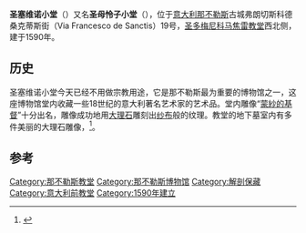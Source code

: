 {{Infobox church
| name                 = 圣塞维诺小堂 
| fullname             = Cappella Sansevero
| image                = Cappellaentrance.jpg
| caption              = 入口
| location             = [[那不勒斯|那不勒斯]]
| country              = {{ITA}}
| founded date         = {{start date and age|1590}}
| founder              = John Francesco di Sangro
| dedication           = Santa Maria della Pietà
}}
'''圣塞维诺小堂'''（{{lang-it|Cappella Sansevero}}）又名'''圣母怜子小堂'''（{{lang|it|Chiesa di Santa Maria della Pietà}}），位于[[意大利|意大利]][[那不勒斯|那不勒斯]]古城弗朗切斯科德桑克蒂斯街（Via Francesco de Sanctis）19号，[[圣多梅尼科马焦雷教堂|圣多梅尼科马焦雷教堂]]西北侧，建于1590年。

==历史==
圣塞维诺小堂今天已经不用做宗教用途，它是那不勒斯最为重要的博物馆之一，这座博物馆堂内收藏一些18世纪的意大利著名艺术家的艺术品。堂内雕像“[[蒙紗的基督|蒙紗的基督]]”十分出名，雕像成功地用[[大理石|大理石]]雕刻出[[纱布|纱布]]般的纹理。教堂的地下墓室内有多件美丽的大理石雕像，<ref name=Macci>{{cite book|last=Macci|first= Fazio |year=2006|title=Museo Cappella Sansevero|location=Naples|language= it|publisher= Museo Cappella Sansevero|isbn= 88-88247-33-5}}</ref>。

==参考==
{{reflist}}

{{那不勒斯地标}}
{{coord|40.849190|N|14.254880|E|source:itwiki_region:IT|format=dms|display=title}}

[[Category:那不勒斯教堂|Category:那不勒斯教堂]]
[[Category:那不勒斯博物馆|Category:那不勒斯博物馆]]
[[Category:解剖保藏|Category:解剖保藏]]
[[Category:意大利前教堂|Category:意大利前教堂]]
[[Category:1590年建立|Category:1590年建立]]